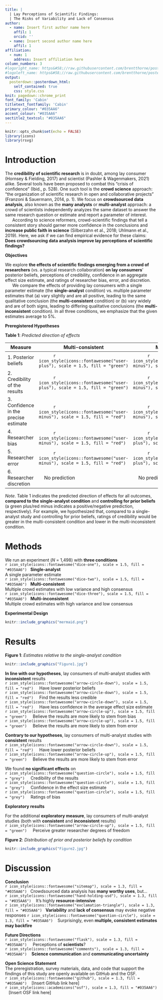 ```yaml
---
title: |
  | Lay Perceptions of Scientific Findings:
  | The Risks of Variability and Lack of Consensus
author:
  - name: Insert first author name here 
    affil: 1
    orcid: ''
  - name: Insert second author name here
    affil: 1
affiliation:
  - num: 1
    address: Insert affiliation here
column_numbers: 3
#logoright_name: https&#58;//raw.githubusercontent.com/brentthorne/posterdown/master/images/betterhexlogo.png
#logoleft_name: https&#58;//raw.githubusercontent.com/brentthorne/posterdown/master/images/betterhexlogo.png
output: 
  posterdown::posterdown_html:
    self_contained: true
    css: style.css
knit: pagedown::chrome_print
font_family: 'Cabin'
titletext_fontfamily: 'Cabin'
primary_colour: "#035AA6"
accent_colour: "#035AA6"
sectitle2_textcol: "#035AA6"
---
```


```r
knitr::opts_chunk$set(echo = FALSE)
library(icons)
library(rsvg)
```

# Introduction

The **credibility of scientific research** is in doubt, among lay consumer (Hornsey & Fielding, 2017) and scientist (Pashler & Wagenmakers, 2021) alike. Several tools have been proposed to combat this "crisis of confidence" (Ibid., p. 528). One such tool is the **crowd science** approach: "the organization of scientific research in open and collaborative projects" (Franzoni & Sauermann, 2014, p. 1). We focus on **crowdsourced data analysis**, also known as the **many analysts** or **multi-analyst** approach: a crowd of scientists independently analyzes the same dataset to answer the same research question or estimate and report a parameter of interest.  
 $~~~~~$ According to science reformers, crowd-scientific findings that tell a consistent story should garner more confidence in the conclusions and **increase public faith in science** (Silberzahn et al., 2018; Uhlmann et al., 2019). Here, we ask if we can find empirical evidence for these claims: **Does crowdsourcing data analysis improve lay perceptions of scientific findings?**  

**Objectives**  

We explore **the effects of scientific findings emerging from a crowd of researchers** (vs. a typical research collaboration) **on lay consumers**' posterior beliefs, perceptions of credibility, confidence in an aggregate effect size estimate, and ratings of researcher bias, error, and discretion.  
 $~~~~~$ We compare the effects of providing lay consumers with a single parameter estimate (the **single-analyst** condition) vs. multiple parameter estimates that (a) vary slightly and are all positive, leading to the same qualitative conclusion (the **multi-consistent** condition) or (b) vary widely and are of both signs, leading to differing qualitative conclusions (the **multi-inconsistent** condition). In all three conditions, we emphasize that the given estimates average to 5%.   

**Preregistered Hypotheses**  

**Table 1**: *Predicted direction of effects*  

| Measure | Multi-consistent | Multi-inconsistent |
| ------------- |  ------------- | ------------- | 
| 1. Posterior beliefs | $~~~~~~~~~~$ `r icon_style(icons::fontawesome("user-plus"), scale = 1.5, fill = "green")`  | $~~~~~~~~~~$ `r icon_style(icons::fontawesome("user-minus"), scale = 1.5, fill = "red")` |
|2. Credibility of the results | $~~~~~~~~~~$ `r icon_style(icons::fontawesome("user-plus"), scale = 1.5, fill = "green")` | $~~~~~~~~~~$ `r icon_style(icons::fontawesome("user-minus"), scale = 1.5, fill = "red")` |
| 3. Confidence in the precise estimate  | $~~~~~~~~~~$ `r icon_style(icons::fontawesome("user-minus"), scale = 1.5, fill = "red")`  | $~~~~~~~~~~$ `r icon_style(icons::fontawesome("user-minus"), scale = 1.5, fill = "red")` | 
| 4. Researcher bias | $~~~~~~~~~~$ `r icon_style(icons::fontawesome("user-minus"), scale = 1.5, fill = "red")` | $~~~~~~~~~~$ `r icon_style(icons::fontawesome("user-plus"), scale = 1.5, fill = "green")` |
| 5. Researcher error | $~~~~~~~~~~$ `r icon_style(icons::fontawesome("user-minus"), scale = 1.5, fill = "red")` | $~~~~~~~~~~$ `r icon_style(icons::fontawesome("user-plus"), scale = 1.5, fill = "green")` |
| 6. Researcher discretion | $~~~$ No prediction | $~~~$ No prediction |
*Note*. Table 1 indicates the predicted direction of effects for all outcomes, **compared to the single-analyst condition** and **controlling for prior beliefs** (a green plus/red minus indicates a positive/negative prediction, respectively). For example, we hypothesized that, compared to a single-analyst study and controlling for prior beliefs, ratings of credibility would be greater in the multi-consistent condition and lower in the multi-inconsistent condition.  


# Methods

We run an experiment (*N* = 1,498) with **three conditions**  
`r icon_style(icons::fontawesome("dice-one"), scale = 1.5, fill = "#035AA6")` $~$ **Single-analyst**  
A single parameter estimate  
`r icon_style(icons::fontawesome("dice-two"), scale = 1.5, fill = "#035AA6")` $~$ **Multi-consistent**  
Multiple crowd estimates with low variance and high consensus  
`r icon_style(icons::fontawesome("dice-three"), scale = 1.5, fill = "#035AA6")` $~$ **Multi-inconsistent**  
Multiple crowd estimates with high variance and low consensus  

**Experimental Design**  

```r
knitr::include_graphics("mermaid.png")
```

# Results

**Figure 1**: *Estimates relative to the single-analyst condition*
```r
knitr::include_graphics("Figure1.jpg")
```
**In line with our hypotheses**, lay consumers of multi-analyst studies with **inconsistent** results  
`r icon_style(icons::fontawesome("arrow-circle-down"), scale = 1.5, fill = "red")` $~~~$ Have lower posterior beliefs  
`r icon_style(icons::fontawesome("arrow-circle-down"), scale = 1.5, fill = "red")` $~~~$ Find the results less credible  
`r icon_style(icons::fontawesome("arrow-circle-down"), scale = 1.5, fill = "red")` $~~~$ Have less confidence in the average effect size estimate  
`r icon_style(icons::fontawesome("arrow-circle-up"), scale = 1.5, fill = "green")` $~~~$ Believe the results are more likely to stem from bias  
`r icon_style(icons::fontawesome("arrow-circle-up"), scale = 1.5, fill = "green")` $~~~$ Believe the results are more likely to stem from error  

**Contrary to our hypotheses**, lay consumers of multi-analyst studies with **consistent** results  
`r icon_style(icons::fontawesome("arrow-circle-down"), scale = 1.5, fill = "red")` $~~~$ Have lower posterior beliefs  
`r icon_style(icons::fontawesome("arrow-circle-up"), scale = 1.5, fill = "green")` $~~~$ Believe the results are more likely to stem from error  

We found **no significant effects** on  
`r icon_style(icons::fontawesome("question-circle"), scale = 1.5, fill = "grey")` $~~~$ Credibility of the results  
`r icon_style(icons::fontawesome("question-circle"), scale = 1.5, fill = "grey")` $~~~$ Confidence in the effect size estimate  
`r icon_style(icons::fontawesome("question-circle"), scale = 1.5, fill = "grey")` $~~~$ Ratings of bias  

**Exploratory results**

For the additional **exploratory measure**, lay consumers of multi-analyst studies (both with **consistent** and **inconsistent** results)  
`r icon_style(icons::fontawesome("arrow-circle-up"), scale = 1.5, fill = "green")` $~~~$ Perceive greater researcher degrees of freedom  

**Figure 2**: *Distribution of prior and posterior beliefs by condition*  
```r
knitr::include_graphics("Figure2.jpg")
```

# Discussion  
**Conclusion**  
`r icon_style(icons::fontawesome("sitemap"), scale = 1.3, fill = "#035AA6")` $~$ Crowdsourced data analysis has **many worthy uses**, but...    
`r icon_style(icons::fontawesome("hand-holding-usd"), scale = 1.3, fill = "#035AA6")` $~~$ It's highly **resource-intensive**    
`r icon_style(icons::fontawesome("exclamation-triangle"), scale = 1.3, fill = "#035AA6")` $~$ **Variability** and  **lack of consensus** may evoke negative responses
`r icon_style(icons::fontawesome("question-circle"), scale = 1.3, fill = "#035AA6")` $~~$ Surprisingly, even **multiple, consistent estimates may backfire**

**Future Directions**  
`r icon_style(icons::fontawesome("flask"), scale = 1.3, fill = "#035AA6")` $~~~$ Perceptions of **scientists**?  
`r icon_style(icons::fontawesome("comments"), scale = 1.3, fill = "#035AA6")` $~~$ **Science communication** and **communicating uncertainty**  

**Open Science Statement**  
The preregistration, survey materials, data, and code that support the findings of this study are openly available on GitHub and the OSF.  
`r icon_style(icons::fontawesome("github"), scale = 1.3, fill = "#035AA6")` $~~$ [Insert GitHub link here]   
`r icon_style(icons::academicons("osf"), scale = 1.3, fill = "#035AA6")` $~~$ [Insert OSF link here]  